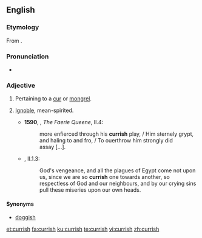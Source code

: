 ==English==

===Etymology===
From {{suffix|cur|ish|lang=en}}.

===Pronunciation===
* {{a|UK}} {{IPA|/ˈkəːɹɪʃ/|lang=en}}

===Adjective===
{{en-adj}}

# Pertaining to a [[cur]] or [[mongrel]].
# {{context|now|_|rare|lang=en}} [[ignoble|Ignoble]], mean-spirited.
#* '''1590''', {{w|Edmund Spenser}}, ''The Faerie Queene'', II.4:
#*: more enfierced through his '''currish''' play, / Him sternely grypt, and haling to and fro, / To ouerthrow him strongly did assay&nbsp;[…].
#* {{RQ:RBrtn AntmyMlncly}}, II.1.3:
#*: God's vengeance, and all the plagues of Egypt come not upon us, since we are so '''currish''' one towards another, so respectless of God and our neighbours, and by our crying sins pull these miseries upon our own heads.

====Synonyms====
* [[doggish]]

[[et:currish]]
[[fa:currish]]
[[ku:currish]]
[[te:currish]]
[[vi:currish]]
[[zh:currish]]